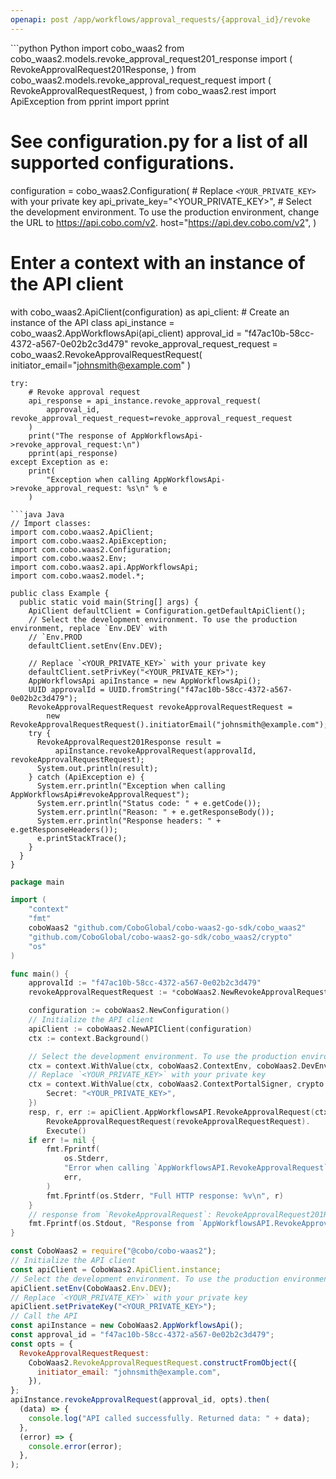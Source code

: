 ```yaml
---
openapi: post /app/workflows/approval_requests/{approval_id}/revoke
---
```


<RequestExample>
```python Python
import cobo_waas2
from cobo_waas2.models.revoke_approval_request201_response import (
    RevokeApprovalRequest201Response,
)
from cobo_waas2.models.revoke_approval_request_request import (
    RevokeApprovalRequestRequest,
)
from cobo_waas2.rest import ApiException
from pprint import pprint

# See configuration.py for a list of all supported configurations.
configuration = cobo_waas2.Configuration(
    # Replace `<YOUR_PRIVATE_KEY>` with your private key
    api_private_key="<YOUR_PRIVATE_KEY>",
    # Select the development environment. To use the production environment, change the URL to https://api.cobo.com/v2.
    host="https://api.dev.cobo.com/v2",
)
# Enter a context with an instance of the API client
with cobo_waas2.ApiClient(configuration) as api_client:
    # Create an instance of the API class
    api_instance = cobo_waas2.AppWorkflowsApi(api_client)
    approval_id = "f47ac10b-58cc-4372-a567-0e02b2c3d479"
    revoke_approval_request_request = cobo_waas2.RevokeApprovalRequestRequest(
        initiator_email="johnsmith@example.com"
    )

    try:
        # Revoke approval request
        api_response = api_instance.revoke_approval_request(
            approval_id, revoke_approval_request_request=revoke_approval_request_request
        )
        print("The response of AppWorkflowsApi->revoke_approval_request:\n")
        pprint(api_response)
    except Exception as e:
        print(
            "Exception when calling AppWorkflowsApi->revoke_approval_request: %s\n" % e
        )

```
```java Java
// Import classes:
import com.cobo.waas2.ApiClient;
import com.cobo.waas2.ApiException;
import com.cobo.waas2.Configuration;
import com.cobo.waas2.Env;
import com.cobo.waas2.api.AppWorkflowsApi;
import com.cobo.waas2.model.*;

public class Example {
  public static void main(String[] args) {
    ApiClient defaultClient = Configuration.getDefaultApiClient();
    // Select the development environment. To use the production environment, replace `Env.DEV` with
    // `Env.PROD
    defaultClient.setEnv(Env.DEV);

    // Replace `<YOUR_PRIVATE_KEY>` with your private key
    defaultClient.setPrivKey("<YOUR_PRIVATE_KEY>");
    AppWorkflowsApi apiInstance = new AppWorkflowsApi();
    UUID approvalId = UUID.fromString("f47ac10b-58cc-4372-a567-0e02b2c3d479");
    RevokeApprovalRequestRequest revokeApprovalRequestRequest =
        new RevokeApprovalRequestRequest().initiatorEmail("johnsmith@example.com");
    try {
      RevokeApprovalRequest201Response result =
          apiInstance.revokeApprovalRequest(approvalId, revokeApprovalRequestRequest);
      System.out.println(result);
    } catch (ApiException e) {
      System.err.println("Exception when calling AppWorkflowsApi#revokeApprovalRequest");
      System.err.println("Status code: " + e.getCode());
      System.err.println("Reason: " + e.getResponseBody());
      System.err.println("Response headers: " + e.getResponseHeaders());
      e.printStackTrace();
    }
  }
}

```
```go Go
package main

import (
	"context"
	"fmt"
	coboWaas2 "github.com/CoboGlobal/cobo-waas2-go-sdk/cobo_waas2"
	"github.com/CoboGlobal/cobo-waas2-go-sdk/cobo_waas2/crypto"
	"os"
)

func main() {
	approvalId := "f47ac10b-58cc-4372-a567-0e02b2c3d479"
	revokeApprovalRequestRequest := *coboWaas2.NewRevokeApprovalRequestRequest("johnsmith@example.com")

	configuration := coboWaas2.NewConfiguration()
	// Initialize the API client
	apiClient := coboWaas2.NewAPIClient(configuration)
	ctx := context.Background()

	// Select the development environment. To use the production environment, replace coboWaas2.DevEnv with coboWaas2.ProdEnv
	ctx = context.WithValue(ctx, coboWaas2.ContextEnv, coboWaas2.DevEnv)
	// Replace `<YOUR_PRIVATE_KEY>` with your private key
	ctx = context.WithValue(ctx, coboWaas2.ContextPortalSigner, crypto.Ed25519Signer{
		Secret: "<YOUR_PRIVATE_KEY>",
	})
	resp, r, err := apiClient.AppWorkflowsAPI.RevokeApprovalRequest(ctx, approvalId).
		RevokeApprovalRequestRequest(revokeApprovalRequestRequest).
		Execute()
	if err != nil {
		fmt.Fprintf(
			os.Stderr,
			"Error when calling `AppWorkflowsAPI.RevokeApprovalRequest``: %v\n",
			err,
		)
		fmt.Fprintf(os.Stderr, "Full HTTP response: %v\n", r)
	}
	// response from `RevokeApprovalRequest`: RevokeApprovalRequest201Response
	fmt.Fprintf(os.Stdout, "Response from `AppWorkflowsAPI.RevokeApprovalRequest`: %v\n", resp)
}

```
```javascript JavaScript
const CoboWaas2 = require("@cobo/cobo-waas2");
// Initialize the API client
const apiClient = CoboWaas2.ApiClient.instance;
// Select the development environment. To use the production environment, replace `Env.DEV` with `Env.PROD`
apiClient.setEnv(CoboWaas2.Env.DEV);
// Replace `<YOUR_PRIVATE_KEY>` with your private key
apiClient.setPrivateKey("<YOUR_PRIVATE_KEY>");
// Call the API
const apiInstance = new CoboWaas2.AppWorkflowsApi();
const approval_id = "f47ac10b-58cc-4372-a567-0e02b2c3d479";
const opts = {
  RevokeApprovalRequestRequest:
    CoboWaas2.RevokeApprovalRequestRequest.constructFromObject({
      initiator_email: "johnsmith@example.com",
    }),
};
apiInstance.revokeApprovalRequest(approval_id, opts).then(
  (data) => {
    console.log("API called successfully. Returned data: " + data);
  },
  (error) => {
    console.error(error);
  },
);

```
</RequestExample>